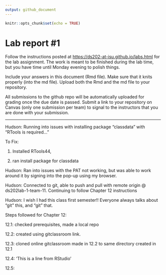 ```yaml
---
output: github_document
---
```


<!-- README.md is generated from README.Rmd. Please edit the README.Rmd file -->

```r
knitr::opts_chunk$set(echo = TRUE)
```

# Lab report #1

Follow the instructions posted at <https://ds202-at-isu.github.io/labs.html> for the lab assignment. The work is meant to be finished during the lab time, but you have time until Monday evening to polish things.

Include your answers in this document (Rmd file). Make sure that it knits properly (into the md file). Upload both the Rmd and the md file to your repository.

All submissions to the github repo will be automatically uploaded for grading once the due date is passed. Submit a link to your repository on Canvas (only one submission per team) to signal to the instructors that you are done with your submission.

------------------------------------------------------------------------

Hudson: Running into issues with installing package "classdata" with "RTools is required..."

To Fix: 

1. Installed RTools44,

2. ran install package for classdata

Hudson: Ran into issues with the PAT not working, but was able to work around it by signing into the pop-up using my browser.

Hudson: Connected to git, able to push and pull with remote origin \@ ds202lab-1-team-11. Continuing to follow Chapter 12 instructions

Hudson: I wish I had this class first semester!! Everyone always talks about "git" this, and "git" that.

Steps followed for Chapter 12:

12.1: checked prerequisites, made a local repo

12.2: created using gitclassroom link.

12.3: cloned online gitclassroom made in 12.2 to same directory created in 12.1

12.4: 'This is a line from RStudio'

12.5: 

